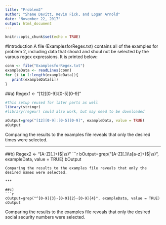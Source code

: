 ```yaml
---
title: "Problem2"
author: "Shane Davitt, Kevin Fick, and Logan Arnold"
date: "November 22, 2017"
output: html_document
---
```


```r
knitr::opts_chunk$set(echo = TRUE)
```
#Introduction
A file (ExamplesforRegex.txt) contains all of the examples for problem 2, including data that should and shoul not be selected by the varous regex expressions. It is printed below:
```r

conn <- file("ExamplesforRegex.txt")
exampleData <- readLines(conn)
for (i in 1:length(exampleData)){
   print(exampleData[i])
}

```
##a)
Regex1 <- "[12][0-9]:[0-5][0-9]"
```r
#This setup reused for later parts as well
library(stringr)
#library(regexr) could also work, but may need to be downloaded

aOutput=grep("[12][0-9]:[0-5][0-9]", exampleData, value = TRUE)
aOutput
```
Comparing the results to the examples file reveals that only the desired times were selected.

***

##b)
Regex2 <- "[A-Z][.]\s[a-z]+($|\s)"
```r
bOutput=grep("[A-Z][.]\\s[a-z]+($|\\s)", exampleData, value = TRUE)
bOutput
```
Comparing the results to the examples file reveals that only the desired names were selected.

***

##c)
```r
cOutput=grep("^[0-9]{3}-[0-9]{2}-[0-9]{4}", exampleData, value = TRUE)
cOutput
```
Comparing the results to the examples file reveals that only the desired social security numbers were selected.